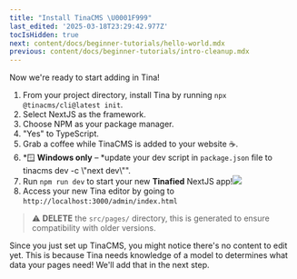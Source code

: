```yaml
---
title: "Install TinaCMS \U0001F999"
last_edited: '2025-03-18T23:29:42.977Z'
tocIsHidden: true
next: content/docs/beginner-tutorials/hello-world.mdx
previous: content/docs/beginner-tutorials/intro-cleanup.mdx
---
```


Now we're ready to start adding in Tina!

1. From your project directory, install Tina by running `npx @tinacms/cli@latest init`.
2. Select NextJS as the framework.
3. Choose NPM as your package manager.
4. "Yes" to TypeScript.
5. Grab a coffee while TinaCMS is added to your website ☕.
6. *🪟 **Windows only** – *update your dev script in `package.json` file to tinacms dev -c  \\"next dev\\"".
7. Run `npm run dev` to start your new **Tinafied** NextJS app!![](/img/tutorials/SCR-20250319-jkaq.png)
8. Access your new Tina editor by going to `http://localhost:3000/admin/index.html`

> ⚠️ **DELETE** the `src/pages/` directory, this is generated to ensure compatibility with older versions.

Since you just set up TinaCMS, you might notice there's no content to edit yet. This is because Tina needs knowledge of a model to determines what data your pages need! We'll add that in the next step.
